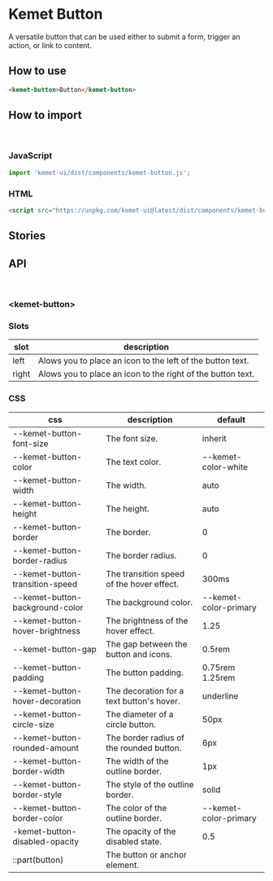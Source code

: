 
<Meta title="Components/Button" component="kemet-button" />

# Kemet Button

A versatile button that can be used either to submit a form, trigger an action, or link to content.


## How to use

```html
<kemet-button>Button</kemet-button>
```

## How to import

<br />

### JavaScript
```javascript
import 'kemet-ui/dist/components/kemet-button.js';
```

### HTML
```html
<script src="https://unpkg.com/kemet-ui@latest/dist/components/kemet-button.js" type="module"></script>
```

## Stories


<Canvas>
  <Story name="Standard" story={stories.Standard} />
</Canvas>

<ArgsTable story="Standard" />


## API

<br />

### &lt;kemet-button&gt;
<ArgsTable of="kemet-button" />

### Slots

| slot  | description                                                 |
|-------|------------------------------------------------------------ |
| left  | Alows you to place an icon to the left of the button text.  |
| right | Alows you to place an icon to the right of the button text. |

### CSS

| css                             | description                               | default               |
|-------------------------------- |------------------------------------------ | --------------------- |
| --kemet-button-font-size        | The font size.                            |  inherit              |
| --kemet-button-color            | The text color.                           |  --kemet-color-white  |
| --kemet-button-width            | The width.                                | auto                  |
| --kemet-button-height           | The height.                               | auto                  |
| --kemet-button-border           | The border.                               | 0                     |
| --kemet-button-border-radius    | The border radius.                        | 0                     |
| --kemet-button-transition-speed | The transition speed of the hover effect. | 300ms                 |
| --kemet-button-background-color | The background color.                     | --kemet-color-primary |
| --kemet-button-hover-brightness | The brightness of the hover effect.       | 1.25                  |
| --kemet-button-gap              | The gap between the button and icons.     | 0.5rem                |
| --kemet-button-padding          | The button padding.                       | 0.75rem 1.25rem       |
| --kemet-button-hover-decoration | The decoration for a text button's hover. | underline             |
| --kemet-button-circle-size      | The diameter of a circle button.          | 50px                  |
| --kemet-button-rounded-amount   | The border radius of the rounded button.  | 6px                   |
| --kemet-button-border-width     | The width of the outline border.          | 1px                   |
| --kemet-button-border-style     | The style of the outline border.          | solid                 |
| --kemet-button-border-color     | The color of the outline border.          | --kemet-color-primary |
| -kemet-button-disabled-opacity  | The opacity of the disabled state.        | 0.5                   |
| ::part(button)                  | The button or anchor element.             |                       |
